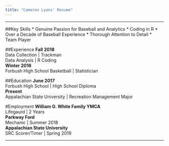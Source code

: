 ```yaml
---
title: "Cameron Lyons' Resume"
---
```


<hr>

##Key Skills
  * Genuine Passion for Baseball and Analytics
  * Coding in R
  * Over a Decade of Baseball Experience
  * Thorough Attention to Detail
  * Team Player

##Experience
**Fall 2018**<br>
Data Collection | Trackman<br>
Data Analysis | R Coding<br>
**Winter 2016**<br>
Forbush High School Basketball | Statistician

##Education
**June 2017**<br>
Forbush High School | High School Diploma<br>
**Present**<br>
Appalachian State University | Recreation Management Major

#Employment
**William G. White Family YMCA**<br>
Lifegaurd | 2 Years<br>
**Parkway Ford**<br>
Mechanic | Summer 2018<br>
**Appalachian State University**<br>
SRC Scorer/Timer | Spring 2019

<hr>